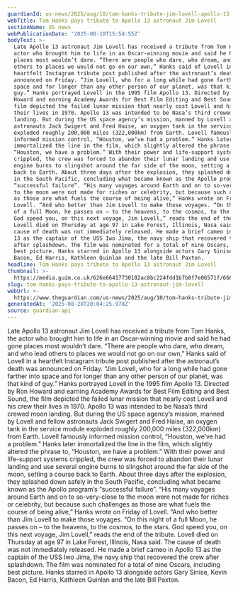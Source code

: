 ```yaml
---
guardianId: us-news/2025/aug/10/tom-hanks-tribute-jim-lovell-apollo-13
webTitle: Tom Hanks pays tribute to Apollo 13 astronaut Jim Lovell
sectionName: US news
webPublicationDate: '2025-08-10T15:54:55Z'
bodyText: >-
  Late Apollo 13 astronaut Jim Lovell has received a tribute from Tom Hanks, the
  actor who brought him to life in an Oscar-winning movie and said he had gone
  places most wouldn’t dare. “There are people who dare, who dream, and who lead
  others to places we would not go on our own,” Hanks said of Lovell in a
  heartfelt Instagram tribute post published after the astronaut’s death was
  announced on Friday. “Jim Lovell, who for a long while had gone farther into
  space and for longer than any other person of our planet, was that kind of
  guy.” Hanks portrayed Lovell in the 1995 film Apollo 13. Directed by Ron
  Howard and earning Academy Awards for Best Film Editing and Best Sound, the
  film depicted the failed lunar mission that nearly cost Lovell and his crew
  their lives in 1970. Apollo 13 was intended to be Nasa’s third crewed moon
  landing. But during the US space agency’s mission, manned by Lovell and fellow
  astronauts Jack Swigert and Fred Haise, an oxygen tank in the service module
  exploded roughly 200,000 miles (322,000km) from Earth. Lovell famously
  informed mission control, “Houston, we’ve had a problem.” Hanks later
  immortalized the line in the film, which slightly altered the phrase to,
  “Houston, we have a problem.” With their power and life-support systems
  crippled, the crew was forced to abandon their lunar landing and use several
  engine burns to slingshot around the far side of the moon, setting a course
  back to Earth. About three days after the explosion, they splashed down safely
  in the South Pacific, concluding what became known as the Apollo program’s
  “successful failure”. “His many voyages around Earth and on to so-very-close
  to the moon were not made for riches or celebrity, but because such challenges
  as those are what fuels the course of being alive,” Hanks wrote on Friday of
  Lovell. “And who better than Jim Lovell to make those voyages. “On this night
  of a full Moon, he passes on – to the heavens, to the cosmos, to the stars.
  God speed you, on this next voyage, Jim Lovell,” reads the end of the tribute.
  Lovell died on Thursday at age 97 in Lake Forest, Illinois, Nasa said. The
  cause of death was not immediately released. He made a brief cameo in Apollo
  13 as the captain of the USS Iwo Jima, the navy ship that recovered the crew
  after splashdown. The film was nominated for a total of nine Oscars, including
  best picture. Hanks starred in Apollo 13 alongside actors Gary Sinise, Kevin
  Bacon, Ed Harris, Kathleen Quinlan and the late Bill Paxton.
headline: Tom Hanks pays tribute to Apollo 13 astronaut Jim Lovell
thumbnail: >-
  https://media.guim.co.uk/626e66417730182ac8bc224fdd1b7b8f7e06571f/668_0_2091_1674/500.jpg
slug: tom-hanks-pays-tribute-to-apollo-13-astronaut-jim-lovell
webUrl: >-
  https://www.theguardian.com/us-news/2025/aug/10/tom-hanks-tribute-jim-lovell-apollo-13
generatedAt: '2025-08-28T20:04:25.978Z'
source: guardian-api
---
```

Late Apollo 13 astronaut Jim Lovell has received a tribute from Tom Hanks, the actor who brought him to life in an Oscar-winning movie and said he had gone places most wouldn’t dare. “There are people who dare, who dream, and who lead others to places we would not go on our own,” Hanks said of Lovell in a heartfelt Instagram tribute post published after the astronaut’s death was announced on Friday. “Jim Lovell, who for a long while had gone farther into space and for longer than any other person of our planet, was that kind of guy.” Hanks portrayed Lovell in the 1995 film Apollo 13. Directed by Ron Howard and earning Academy Awards for Best Film Editing and Best Sound, the film depicted the failed lunar mission that nearly cost Lovell and his crew their lives in 1970. Apollo 13 was intended to be Nasa’s third crewed moon landing. But during the US space agency’s mission, manned by Lovell and fellow astronauts Jack Swigert and Fred Haise, an oxygen tank in the service module exploded roughly 200,000 miles (322,000km) from Earth. Lovell famously informed mission control, “Houston, we’ve had a problem.” Hanks later immortalized the line in the film, which slightly altered the phrase to, “Houston, we have a problem.” With their power and life-support systems crippled, the crew was forced to abandon their lunar landing and use several engine burns to slingshot around the far side of the moon, setting a course back to Earth. About three days after the explosion, they splashed down safely in the South Pacific, concluding what became known as the Apollo program’s “successful failure”. “His many voyages around Earth and on to so-very-close to the moon were not made for riches or celebrity, but because such challenges as those are what fuels the course of being alive,” Hanks wrote on Friday of Lovell. “And who better than Jim Lovell to make those voyages. “On this night of a full Moon, he passes on – to the heavens, to the cosmos, to the stars. God speed you, on this next voyage, Jim Lovell,” reads the end of the tribute. Lovell died on Thursday at age 97 in Lake Forest, Illinois, Nasa said. The cause of death was not immediately released. He made a brief cameo in Apollo 13 as the captain of the USS Iwo Jima, the navy ship that recovered the crew after splashdown. The film was nominated for a total of nine Oscars, including best picture. Hanks starred in Apollo 13 alongside actors Gary Sinise, Kevin Bacon, Ed Harris, Kathleen Quinlan and the late Bill Paxton.
